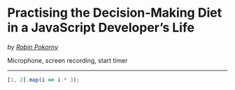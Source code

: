 
<Head>
  <title>
    Practising the Decision-Making Diet in a JavaScript Developer’s Life – Robin
    Pokorny
  </title>
</Head>

# Practising the Decision-Making Diet in a JavaScript Developer’s Life

_by [Robin Pokorny](https://robinpokorny.com)_

<Notes>Microphone, screen recording, start timer</Notes>

---

```js
[1, 2].map(i => i * 3);
```

